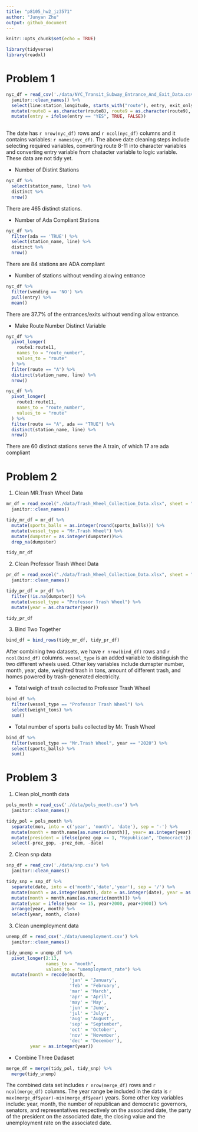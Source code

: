```yaml
---
title: "p8105_hw2_jz3571"
author: "Junyan Zhu"
output: github_document
---
```


```r
knitr::opts_chunk$set(echo = TRUE)
```

```r
library(tidyverse)
library(readxl)
```

# Problem 1

```r
nyc_df = read_csv('./data/NYC_Transit_Subway_Entrance_And_Exit_Data.csv') %>% 
  janitor::clean_names() %>% 
  select(line:station_longitude, starts_with("route"), entry, exit_only, vending, entrance_type, ada) %>% 
  mutate(route8 = as.character(route8), route9 = as.character(route9), route10 = as.character(route10), route11 = as.character(route11)) %>% 
  mutate(entry = ifelse(entry == "YES", TRUE, FALSE))
  
```

The date has `r nrow(nyc_df)` rows and `r ncol(nyc_df)` columns and it contains variables: `r names(nyc_df)`. The above date cleaning steps include selecting required variables, converting route 8-11 into character variables and converting entry variable from chatacter variable to logic variable. These data are not tidy yet.

- Number of Distint Stations

```r
nyc_df %>% 
  select(station_name, line) %>% 
  distinct %>% 
  nrow()
```

There are 465  distinct stations.

- Number of Ada Compliant Stations

```r
nyc_df %>% 
  filter(ada == 'TRUE') %>% 
  select(station_name, line) %>% 
  distinct %>% 
  nrow()
```

There are 84 stations are ADA compliant


- Number of stations without vending alowing entrance

```r
nyc_df %>% 
  filter(vending == 'NO') %>% 
  pull(entry) %>% 
  mean()
```

There are 37.7% of the entrances/exits without vending allow entrance.

- Make Route Number Distinct Variable

```r
nyc_df %>% 
  pivot_longer(
    route1:route11,
    names_to = "route_number",
    values_to = "route"
  ) %>% 
  filter(route == "A") %>% 
  distinct(station_name, line) %>% 
  nrow()

nyc_df %>% 
  pivot_longer(
    route1:route11,
    names_to = "route_number",
    values_to = "route"
  ) %>% 
  filter(route == "A", ada == "TRUE") %>% 
  distinct(station_name, line) %>% 
  nrow()
```

There are 60 distinct stations serve the A train, of which 17 are ada compliant

# Problem 2

1) Clean MR.Trash Wheel Data

```r
mr_df = read_excel("./data/Trash_Wheel_Collection_Data.xlsx", sheet = "Mr. Trash Wheel", range = "A2:N550") %>% 
  janitor::clean_names()
```

```r
tidy_mr_df = mr_df %>% 
  mutate(sports_balls = as.integer(round(sports_balls))) %>%
  mutate(vessel_type = "Mr.Trash Wheel") %>%
  mutate(dumpster = as.integer(dumpster))%>%
  drop_na(dumpster)

tidy_mr_df
```


2) Clean Professor Trash Wheel Data

```r
pr_df = read_excel("./data/Trash_Wheel_Collection_Data.xlsx", sheet = "Professor Trash Wheel", range = "A2:M97") %>% 
  janitor::clean_names()
```

```r
tidy_pr_df = pr_df %>% 
  filter(!is.na(dumpster)) %>% 
  mutate(vessel_type = "Professor Trash Wheel") %>% 
  mutate(year = as.character(year))

tidy_pr_df
```

3) Bind Two Together

```r
bind_df = bind_rows(tidy_mr_df, tidy_pr_df)
```

After combining two datasets, we have `r nrow(bind_df)` rows and `r ncol(bind_df)`
columns. `vessel_type` is an added variable to distinguish the two different wheels used. Other key variables include dumspter number, month, year, date, weighted trash in tons, amount of different trash, and homes powered by trash-generated electricity.

- Total weigh of trash collected to Professor Trash Wheel

```r
bind_df %>% 
  filter(vessel_type == "Professor Trash Wheel") %>% 
  select(weight_tons) %>% 
  sum()
```

- Total number of sports balls collected by Mr. Trash Wheel

```r
bind_df %>% 
  filter(vessel_type == "Mr.Trash Wheel", year == "2020") %>% 
  select(sports_balls) %>% 
  sum()
```

# Problem 3

1) Clean plol_month data

```r
pols_month = read_csv('./data/pols_month.csv') %>% 
  janitor::clean_names()
```

```r
tidy_pol = pols_month %>% 
  separate(mon, into = c('year', 'month', 'date'), sep = '-') %>% 
  mutate(month = month.name[as.numeric(month)], year= as.integer(year)) %>% 
  mutate(president = ifelse(prez_gop >= 1, "Republican", 'Democract')) %>% 
  select(-prez_gop, -prez_dem, -date)
```

2) Clean snp data

```r
snp_df = read_csv('./data/snp.csv') %>% 
  janitor::clean_names()
```

```r
tidy_snp = snp_df %>% 
  separate(date, into = c('month','date','year'), sep = '/') %>% 
  mutate(month = as.integer(month), date = as.integer(date), year = as.integer(year)) %>% 
  mutate(month = month.name[as.numeric(month)]) %>% 
  mutate(year = ifelse(year <= 15, year+2000, year+1900)) %>% 
  arrange(year, month) %>% 
  select(year, month, close)
```

3) Clean unemployment data

```r
unemp_df = read_csv('./data/unemployment.csv') %>% 
  janitor::clean_names()
```

```r
tidy_unemp = unemp_df %>% 
  pivot_longer(2:13,
               names_to = "month",
               values_to = "unemployment_rate") %>% 
  mutate(month = recode(month,
                        'jan' = 'January',
                        'feb' = 'February', 
                        'mar' = 'March', 
                        'apr' = 'April', 
                        'may' = 'May', 
                        'jun' = 'June', 
                        'jul' = 'July', 
                        'aug' = 'August', 
                        'sep' = "September", 
                        'oct' = 'October', 
                        'nov' = 'November', 
                        'dec' = 'December'), 
         year = as.integer(year))
```

- Combine Three Dadaset

```r
merge_df = merge(tidy_pol, tidy_snp) %>% 
  merge(tidy_unemp)
```

The combined data set includes `r nrow(merge_df)` rows and `r ncol(merge_df)` columns. The year range be included in the data is `r max(merge_df$year)-min(merge_df$year)` years. Some other key variables include: year, month, the number of republican and democratic governors, senators, and representatives respectively on the associated date, the party of the president on the associated date, the closing value and the unemployment rate on the associated date.
